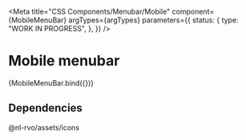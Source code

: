 
<Meta
  title="CSS Components/Menubar/Mobile"
  component={MobileMenuBar}
  argTypes={argTypes}
  parameters={{
    status: {
      type: "WORK IN PROGRESS",
    },
  }}
/>

# Mobile menubar

<Canvas>
  <Story name="Mobile" args={{ ...defaultArgs, isOpen: true }}>
    {MobileMenuBar.bind({})}
  </Story>
</Canvas>

<ArgsTable story="Mobile" />

## Dependencies

@nl-rvo/assets/icons
